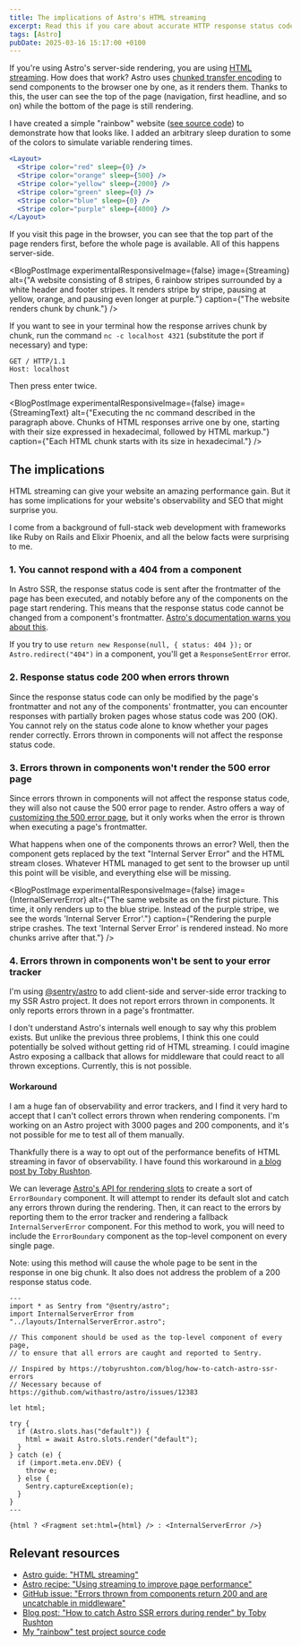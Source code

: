 ```yaml
---
title: The implications of Astro's HTML streaming
excerpt: Read this if you care about accurate HTTP response status codes and error tracking.
tags: [Astro]
pubDate: 2025-03-16 15:17:00 +0100
---
```



If you're using Astro's server-side rendering, you are using [HTML streaming](https://docs.astro.build/en/guides/on-demand-rendering/#html-streaming). How does that work? Astro uses [chunked transfer encoding](https://en.wikipedia.org/wiki/Chunked_transfer_encoding) to send components to the browser one by one, as it renders them. Thanks to this, the user can see the top of the page (navigation, first headline, and so on) while the bottom of the page is still rendering.

I have created a simple "rainbow" website ([see source code](https://github.com/angelikatyborska/astro-streaming-rainbow/blob/main/src/pages/index.astro)) to demonstrate how that looks like. I added an arbitrary sleep duration to some of the colors to simulate variable rendering times.

```jsx
<Layout>
  <Stripe color="red" sleep={0} />
  <Stripe color="orange" sleep={500} />
  <Stripe color="yellow" sleep={2000} />
  <Stripe color="green" sleep={0} />
  <Stripe color="blue" sleep={0} />
  <Stripe color="purple" sleep={4000} />
</Layout>
```

If you visit this page in the browser, you can see that the top part of the page renders first, before the whole page is available. All of this happens server-side.

<BlogPostImage
  experimentalResponsiveImage={false}
  image={Streaming}
  alt={"A website consisting of 8 stripes, 6 rainbow stripes surrounded by a white header and footer stripes. It renders stripe by stripe, pausing at yellow, orange, and pausing even longer at purple."}
  caption={"The website renders chunk by chunk."}
/>

If you want to see in your terminal how the response arrives chunk by chunk, run the command `nc -c localhost 4321` (substitute the port if necessary) and type:
```plaintext
GET / HTTP/1.1
Host: localhost
```

Then press enter twice.

<BlogPostImage
  experimentalResponsiveImage={false}
  image={StreamingText}
  alt={"Executing the nc command described in the paragraph above. Chunks of HTML responses arrive one by one, starting with their size expressed in hexadecimal, followed by HTML markup."}
  caption={"Each HTML chunk starts with its size in hexadecimal."}
/>

## The implications

HTML streaming can give your website an amazing performance gain. But it has some implications for your website's observability and SEO that might surprise you.

I come from a background of full-stack web development with frameworks like Ruby on Rails and Elixir Phoenix, and all the below facts were surprising to me.

### 1. You cannot respond with a 404 from a component

In Astro SSR, the response status code is sent after the frontmatter of the page has been executed, and notably before any of the components on the page start rendering. This means that the response status code cannot be changed from a component's frontmatter. [Astro's documentation warns you about this](https://docs.astro.build/en/guides/on-demand-rendering/#html-streaming).

If you try to use `return new Response(null, { status: 404 });` or `Astro.redirect("404")` in a component, you'll get a `ResponseSentError` error.

### 2. Response status code 200 when errors thrown

Since the response status code can only be modified by the page's frontmatter and not any of the components' frontmatter, you can encounter responses with partially broken pages whose status code was 200 (OK). You cannot rely on the status code alone to know whether your pages render correctly. Errors thrown in components will not affect the response status code.

### 3. Errors thrown in components won't render the 500 error page

Since errors thrown in components will not affect the response status code, they will also not cause the 500 error page to render. Astro offers a way of [customizing the 500 error page](https://docs.astro.build/en/basics/astro-pages/#custom-500-error-page), but it only works when the error is thrown when executing a page's frontmatter.

What happens when one of the components throws an error? Well, then the component gets replaced by the text "Internal Server Error" and the HTML stream closes. Whatever HTML managed to get sent to the browser up until this point will be visible, and everything else will be missing.

<BlogPostImage
  experimentalResponsiveImage={false}
  image={InternalServerError}
  alt={"The same website as on the first picture. This time, it only renders up to the blue stripe. Instead of the purple stripe, we see the words 'Internal Server Error'."}
  caption={"Rendering the purple stripe crashes. The text 'Internal Server Error' is rendered instead. No more chunks arrive after that."}
/>

### 4. Errors thrown in components won't be sent to your error tracker

I'm using [@sentry/astro](https://www.npmjs.com/package/@sentry/astro) to add client-side and server-side error tracking to my SSR Astro project. It does not report errors thrown in components. It only reports errors thrown in a page's frontmatter.

I don't understand Astro's internals well enough to say why this problem exists. But unlike the previous three problems, I think this one could potentially be solved without getting rid of HTML streaming. I could imagine Astro exposing a callback that allows for middleware that could react to all thrown exceptions. Currently, this is not possible.

#### Workaround

I am a huge fan of observability and error trackers, and I find it very hard to accept that I can't collect errors thrown when rendering components. I'm working on an Astro project with 3000 pages and 200 components, and it's not possible for me to test all of them manually.

Thankfully there is a way to opt out of the performance benefits of HTML streaming in favor of observability. I have found this workaround in [a blog post by Toby Rushton](https://tobyrushton.com/blog/how-to-catch-astro-ssr-errors).

We can leverage [Astro's API for rendering slots](https://docs.astro.build/en/reference/astro-syntax/#astroslotsrender) to create a sort of `ErrorBoundary` component. It will attempt to render its default slot and catch any errors thrown during the rendering. Then, it can react to the errors by reporting them to the error tracker and rendering a fallback `InternalServerError` component. For this method to work, you will need to include the `ErrorBoundary` component as the top-level component on every single page.

Note: using this method will cause the whole page to be sent in the response in one big chunk. It also does not address the problem of a 200 response status code.

```astro
---
import * as Sentry from "@sentry/astro";
import InternalServerError from "../layouts/InternalServerError.astro";

// This component should be used as the top-level component of every page,
// to ensure that all errors are caught and reported to Sentry.

// Inspired by https://tobyrushton.com/blog/how-to-catch-astro-ssr-errors
// Necessary because of https://github.com/withastro/astro/issues/12383

let html;

try {
  if (Astro.slots.has("default")) {
    html = await Astro.slots.render("default");
  }
} catch (e) {
  if (import.meta.env.DEV) {
    throw e;
  } else {
    Sentry.captureException(e);
  }
}
---

{html ? <Fragment set:html={html} /> : <InternalServerError />}
```

## Relevant resources

- [Astro guide: "HTML streaming"](https://docs.astro.build/en/guides/on-demand-rendering/#html-streaming)
- [Astro recipe: "Using streaming to improve page performance"](https://docs.astro.build/en/recipes/streaming-improve-page-performance/)
- [GitHub issue: "Errors thrown from components return 200 and are uncatchable in middleware"](https://github.com/withastro/astro/issues/12383)
- [Blog post: "How to catch Astro SSR errors during render" by Toby Rushton](https://tobyrushton.com/blog/how-to-catch-astro-ssr-errors)
- [My "rainbow" test project source code](https://github.com/angelikatyborska/astro-streaming-rainbow)
